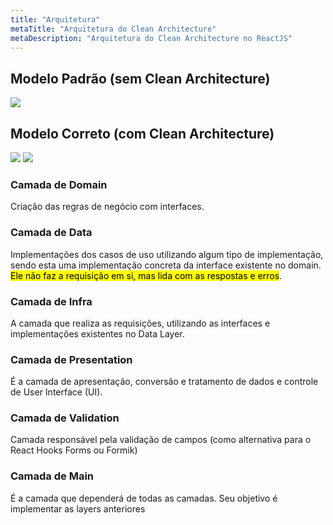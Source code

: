 ```yaml
---
title: "Arquitetura"
metaTitle: "Arquitetura do Clean Architecture"
metaDescription: "Arquitetura do Clean Architecture no ReactJS"
---
```


## Modelo Padrão (sem Clean Architecture)

<img src="./03-clean-architecture.png" />

## Modelo Correto (com Clean Architecture)

<img src="./03-clean-architecture-2.png" />
<img src="./03-clean-architecture-3.png" />


### Camada de Domain
Criação das regras de negócio com interfaces.

### Camada de Data
Implementações dos casos de uso utilizando algum tipo de implementação, sendo esta uma implementação concreta da interface existente no domain. <mark>Ele não faz a requisição em si, mas lida com as respostas e erros</mark>.

### Camada de Infra
A camada que realiza as requisições, utilizando as interfaces e implementações existentes no Data Layer.

### Camada de Presentation
É a camada de apresentação, conversão e tratamento de dados e controle de User Interface (UI).

### Camada de Validation
Camada responsável pela validação de campos (como alternativa para o React Hooks Forms ou Formik)

### Camada de Main
É a camada que dependerá de todas as camadas. Seu objetivo é implementar as layers anteriores
